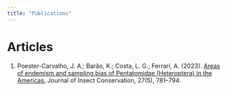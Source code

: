 ```yaml
---
title: "Publications"
---
```


# Articles

1. Poester-Carvalho, J. A.; Barão, K.; Costa, L. G.; Ferrari, A. (2023). [Areas of endemism and sampling bias of Pentatomidae (Heteroptera) in the Americas.](http://dx.doi.org/10.1007/s10841-023-00497-5) Journal of Insect Conservation, 27(5), 781–794. 
